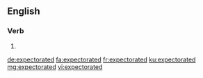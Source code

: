 ==English==

===Verb===
{{head|en|verb form}}

# {{en-past of|expectorate}}

[[de:expectorated]]
[[fa:expectorated]]
[[fr:expectorated]]
[[ku:expectorated]]
[[mg:expectorated]]
[[vi:expectorated]]